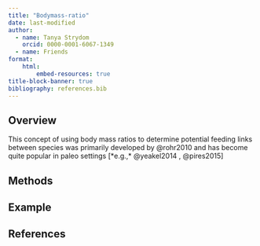 ```yaml
---
title: "Bodymass-ratio"
date: last-modified
author:
  - name: Tanya Strydom
    orcid: 0000-0001-6067-1349
  - name: Friends
format:
    html:
        embed-resources: true
title-block-banner: true
bibliography: references.bib
---
```


## Overview

This concept of using body mass ratios to determine potential feeding links between species was primarily developed by @rohr2010 and has become quite popular in paleo settings [*e.g.,* @yeakel2014 , @pires2015]

## Methods

## Example

## References {.unnumbered}

::: {#refs}
:::